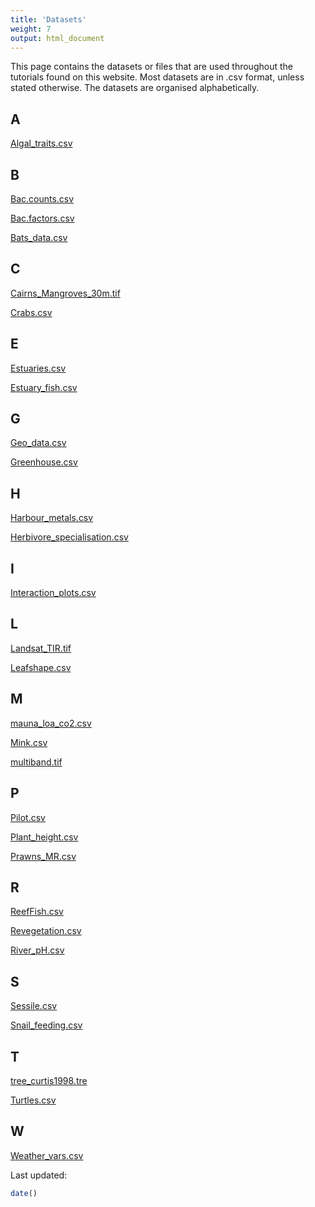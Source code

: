 ```yaml
---
title: 'Datasets'
weight: 7
output: html_document
---
```


This page contains the datasets or files that are used throughout the tutorials found on this website. Most datasets are in .csv format, unless stated otherwise. The datasets are organised alphabetically. 

## A

[Algal_traits.csv](/datasets/Algal_traits.csv)

## B

[Bac.counts.csv](/datasets/Bac.counts.csv)

[Bac.factors.csv](/datasets/Bac.factors.csv)

[Bats_data.csv](/datasets/Bats_data.csv)

## C

[Cairns_Mangroves_30m.tif](/datasets/Cairns_Mangroves_30m.tif)

[Crabs.csv](/datasets/Crabs.csv)

## E

[Estuaries.csv](/datasets/Estuaries.csv)

[Estuary_fish.csv](/datasets/Estuary_fish.csv)

## G

[Geo_data.csv](/datasets/Geo_data.csv)

[Greenhouse.csv](/datasets/Greenhouse.csv)

## H

[Harbour_metals.csv](/datasets/Harbour_metals.csv)

[Herbivore_specialisation.csv](/datasets/Herbivore_specialisation.csv)

## I

[Interaction_plots.csv](/datasets/Interaction_plots.csv)

## L

[Landsat_TIR.tif](/datasets/Landsat_TIR.tif)

[Leafshape.csv](/datasets/Leafshape.csv)

## M

[mauna_loa_co2.csv](/datasets/mauna_loa_co2.csv)

[Mink.csv](/datasets/Mink.csv)

[multiband.tif](/datasets/multiband.tif)

## P

[Pilot.csv](/datasets/Pilot.csv)

[Plant_height.csv](/datasets/Plant_height.csv)

[Prawns_MR.csv](/datasets/Prawns_MR.csv)

## R

[ReefFish.csv](/datasets/ReefFish.csv)

[Revegetation.csv](/datasets/Revegetation.csv)

[River_pH.csv](/datasets/River_pH.csv)

## S

[Sessile.csv](/datasets/Sessile.csv)

[Snail_feeding.csv](/datasets/Snail_feeding.csv)

## T

[tree_curtis1998.tre](/datasets/tree_curtis1998.tre)

[Turtles.csv](/datasets/Turtles.csv)


## W

[Weather_vars.csv](/datasets/Weather_vars.csv)
 
Last updated:
```r
date()
```
